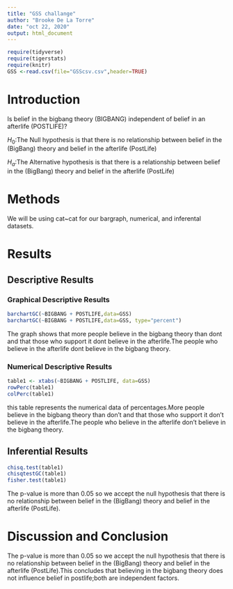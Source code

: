 ```yaml
---
title: "GSS challange"
author: "Brooke De La Torre"
date: "oct 22, 2020"
output: html_document
---
```


```r
require(tidyverse)
require(tigerstats)
require(knitr)
GSS <-read.csv(file="GSScsv.csv",header=TRUE)
```

# Introduction

<!--In this section you explain what you are trying to show.  Where did the data come from?  What is the research or other question you are trying to answer?.  If you skimp in this section expect to be marked down in your grade. Paint a picture of the project a couple of paragraphs is expected!-->

Is belief in the bigbang theory (BIGBANG) independent of belief in an afterlife (POSTLIFE)?
  
$H_0$:The Null hypothesis is that there is no relationship between belief in the (BigBang) theory and belief in the afterlife (PostLife)
  
$H_a$:The Alternative hypothesis is that there is a relationship between belief in the (BigBang) theory and belief in the afterlife (PostLife)
  
# Methods

<!--Decide on your methods:  use "variable analysis" or other appropriate descriptors.  Make sure to choose at least one graphical method and at least one numerical method. Discuss what data manipulations may be needed for example subsetting or other binning procedures and what sort of graphical displays and inferential tools will be used!-->

We will be using cat~cat for our bargraph, numerical, and inferental datasets.

# Results

<!--Divide this section into two sub-sections:  One for your descriptive  results and one for your inferential results.!-->

## Descriptive Results

### Graphical Descriptive Results

<!--Graphical results here.  Make sure to show your code.  Provide appropriate labels for axes, giving units if possible, and provide a good title for the graph, too.  Use the graphical results to describe the patterns if any that exist in the data as focused toward the research question. Bottom line is to explain the features of the graph that are relevant to conforming or departing to what is expected by your null hypothesis !-->

```r
barchartGC(~BIGBANG + POSTLIFE,data=GSS)
barchartGC(~BIGBANG + POSTLIFE,data=GSS, type="percent")

```

The graph shows that more people believe in the bigbang theory than dont and that those who support it dont believe in the afterlife.The people who believe in the afterlife dont believe in the bigbang theory. 

### Numerical Descriptive Results

<!--Numerical results go here. Use the numerical results to describe the patterns if any that exist in the data as focused toward the research question!-->

```r
table1 <- xtabs(~BIGBANG + POSTLIFE, data=GSS)
rowPerc(table1)
colPerc(table1)
```

this table represents the numerical data of percentages.More people believe in the bigbang theory than don't and that those who support it don't believe in the afterlife.The people who believe in the afterlife don't believe in the bigbang theory. 

## Inferential Results

<!--State hypothesis clearly.  Make sure your discussion of the inferential test covers all the aspects that the test output produces, such as test statistic, p-value etc.  Make a decision about the null hypothesis, explain the assumptions on which the selected test/procedure was based, and why the chosen procedure satisfys the assumptions and is appropriate to answer the research question!-->

```r
chisq.test(table1)
chisqtestGC(table1)
fisher.test(table1)
```

The p-value is more than 0.05 so we accept the null hypothesis that there is no relationship between belief in the (BigBang) theory and belief in the afterlife (PostLife).

# Discussion and Conclusion

<!--Discussion and conclusion here.  If you found a relationship be sure to consider whether the relationship occurs because one of the variavbles causes the other, or whether they perhasps are related for some other reason.  Watch the chapter 6 videos from the GeorgeTown videos collection.!-->

The p-value is more than 0.05 so we accept the null hypothesis that there is no relationship between belief in the (BigBang) theory and belief in the afterlife (PostLife).This concludes that believing in the bigbang theory does not influence belief in postlife;both are independent factors.

